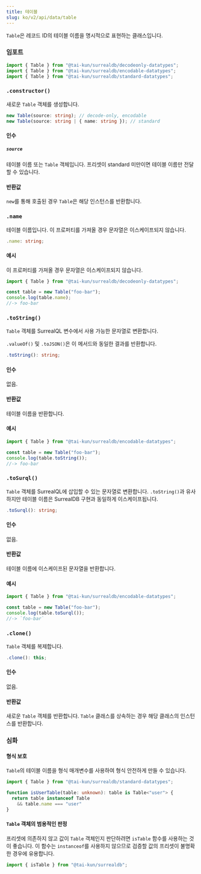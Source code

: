 ```yaml
---
title: 테이블
slug: ko/v2/api/data/table
---
```



`Table`은 레코드 ID의 테이블 이름을 명시적으로 표현하는 클래스입니다.

### 임포트

```ts
import { Table } from "@tai-kun/surrealdb/decodeonly-datatypes";
import { Table } from "@tai-kun/surrealdb/encodable-datatypes";
import { Table } from "@tai-kun/surrealdb/standard-datatypes";
```

### `.constructor()`

새로운 `Table` 객체를 생성합니다.

```ts
new Table(source: string); // decode-only, encodable
new Table(source: string | { name: string }); // standard
```

#### 인수

##### `source`

테이블 이름 또는 `Table` 객체입니다. 프리셋이 standard 미만이면 테이블 이름만 전달할 수 있습니다.

#### 반환값

`new`를 통해 호출된 경우 `Table`은 해당 인스턴스를 반환합니다.

### `.name` <Badge variant="instance" /><Badge variant="property" /><Badge variant="decodeonly" />

테이블 이름입니다. 이 프로퍼티를 가져올 경우 문자열은 이스케이프되지 않습니다.

```ts
.name: string;
```

#### 예시

이 프로퍼티를 가져올 경우 문자열은 이스케이프되지 않습니다.

```ts
import { Table } from "@tai-kun/surrealdb/decodeonly-datatypes";

const table = new Table("foo-bar");
console.log(table.name);
//-> foo-bar
```

### `.toString()` <Badge variant="instance" /><Badge variant="method" /><Badge variant="encodable" />

`Table` 객체를 SurrealQL 변수에서 사용 가능한 문자열로 변환합니다.

`.valueOf()` 및 `.toJSON()`은 이 메서드와 동일한 결과를 반환합니다.

```ts
.toString(): string;
```

#### 인수

없음.

#### 반환값

테이블 이름을 반환합니다.

#### 예시

```ts
import { Table } from "@tai-kun/surrealdb/encodable-datatypes";

const table = new Table("foo-bar");
console.log(table.toString());
//-> foo-bar
```

### `.toSurql()` <Badge variant="instance" /><Badge variant="method" /><Badge variant="encodable" />

`Table` 객체를 SurrealQL에 삽입할 수 있는 문자열로 변환합니다. `.toString()`과 유사하지만 테이블 이름은 SurrealDB 구현과 동일하게 이스케이프됩니다.

```ts
.toSurql(): string;
```

#### 인수

없음.

#### 반환값

테이블 이름에 이스케이프된 문자열을 반환합니다.

#### 예시

```ts
import { Table } from "@tai-kun/surrealdb/encodable-datatypes";

const table = new Table("foo-bar");
console.log(table.toSurql());
//-> `foo-bar`
```

### `.clone()` <Badge variant="instance" /><Badge variant="method" /><Badge variant="standard" />

`Table` 객체를 복제합니다.

```ts
.clone(): this;
```

#### 인수

없음.

#### 반환값

새로운 `Table` 객체를 반환합니다. `Table` 클래스를 상속하는 경우 해당 클래스의 인스턴스를 반환합니다.

### 심화

#### 형식 보호

`Table`의 테이블 이름을 형식 매개변수를 사용하여 형식 안전하게 만들 수 있습니다.

```ts
import { Table } from "@tai-kun/surrealdb/standard-datatypes";

function isUserTable(table: unknown): table is Table<"user"> {
  return table instanceof Table
    && table.name === "user"
}
```

#### `Table` 객체의 범용적인 판정

프리셋에 의존하지 않고 값이 `Table` 객체인지 판단하려면 `isTable` 함수를 사용하는 것이 좋습니다. 이 함수는 `instanceof`를 사용하지 않으므로 검증할 값의 프리셋이 불명확한 경우에 유용합니다.

```ts
import { isTable } from "@tai-kun/surrealdb";
```
